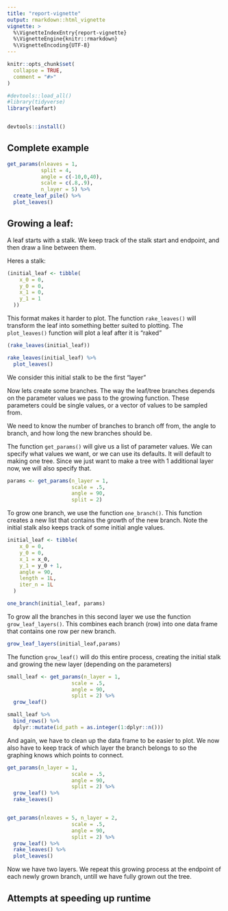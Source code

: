 ```yaml
---
title: "report-vignette"
output: rmarkdown::html_vignette
vignette: >
  %\VignetteIndexEntry{report-vignette}
  %\VignetteEngine{knitr::rmarkdown}
  %\VignetteEncoding{UTF-8}
---
```


```r
knitr::opts_chunk$set(
  collapse = TRUE,
  comment = "#>"
)
```

```r
#devtools::load_all()
#library(tidyverse)
library(leafart)


devtools::install()

```


## Complete example

```r
get_params(nleaves = 1,
           split = 4,
           angle = c(-10,0,40),
           scale = c(.8,.9),
           n_layer = 5) %>% 
  create_leaf_pile() %>% 
  plot_leaves()

```

## Growing a leaf: 

A leaf starts with a stalk. We keep track of the stalk start and endpoint, and then draw a line between them. 

Heres a stalk: 

```r
(initial_leaf <- tibble(
    x_0 = 0,
    y_0 = 0,
    x_1 = 0,
    y_1 = 1
  ))
```

This format makes it harder to plot. The function `rake_leaves()` will transform the leaf into something better suited to plotting. The `plot_leaves()` function will plot a leaf after it is "raked"

```r
(rake_leaves(initial_leaf))

rake_leaves(initial_leaf) %>% 
  plot_leaves()
```

We consider this initial stalk to be the first "layer"

Now lets create some branches. The way the leaf/tree branches depends on the parameter values we pass to the growing function. These parameters could be single values, or a vector of values to be sampled from. 

We need to know the number of branches to branch off from, the angle to branch, and how long the new branches should be. 

The function `get_params()` will give us a list of parameter values. We can specify what values we want, or we can use its defaults. It will default to making one tree. Since we just want to make a tree with 1 additional layer now, we will also specify that. 

```r
params <- get_params(n_layer = 1,
                     scale = .5,
                     angle = 90,
                     split = 2)
```


To grow one branch, we use the function `one_branch()`. This function creates a new list that contains the growth of the new branch. Note the initial stalk also keeps track of some initial angle values. 

```r
initial_leaf <- tibble(
    x_0 = 0,
    y_0 = 0,
    x_1 = x_0,
    y_1 = y_0 + 1,
    angle = 90,
    length = 1L,
    iter_n = 1L
  )

one_branch(initial_leaf, params)

```

To grow all the branches in this second layer we use the function `grow_leaf_layers()`. This combines each branch (row) into one data frame that contains one row per new branch. 

```r
grow_leaf_layers(initial_leaf,params)
```

The function `grow_leaf()` will do this entire process, creating the initial stalk and growing the new layer (depending on the parameters)

```r
small_leaf <- get_params(n_layer = 1,
                     scale = .5,
                     angle = 90,
                     split = 2) %>% 
  grow_leaf()

small_leaf %>% 
  bind_rows() %>% 
  dplyr::mutate(id_path = as.integer(1:dplyr::n()))

```


And again, we have to clean up the data frame to be easier to plot. We now also have to keep track of which layer the branch belongs to so the graphing knows which points to connect. 

```r
get_params(n_layer = 1,
                     scale = .5,
                     angle = 90,
                     split = 2) %>% 
  grow_leaf() %>% 
  rake_leaves()


get_params(nleaves = 5, n_layer = 2,
                     scale = .5,
                     angle = 90,
                     split = 2) %>% 
  grow_leaf() %>% 
  rake_leaves() %>% 
  plot_leaves()
```


Now we have two layers. We repeat this growing process at the endpoint of each newly grown branch, untill we have fully grown out the tree. 


## Attempts at speeding up runtime 

